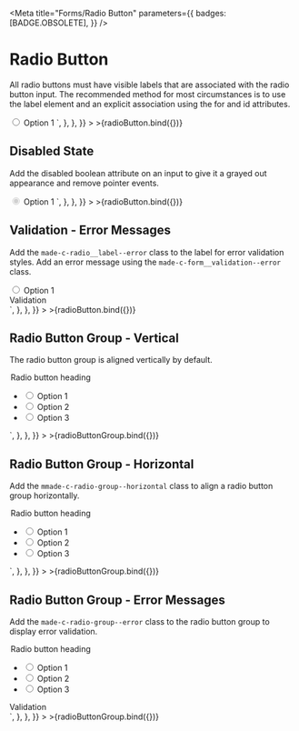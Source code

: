 
<Meta
  title="Forms/Radio Button"
  parameters={{
    badges: [BADGE.OBSOLETE],
  }}
/>


# Radio Button

All radio buttons must have visible labels that are associated with the radio button input.
The recommended method for most circumstances is to use the label element and an explicit association using the for and id attributes.

<Canvas>
  <Story
    name="Default"
    argTypes={{
      isChecked: {
        name: "Checked",
      },
      label: {
        name: "Label",
      },
      isDisabled: {
        name: "Disabled",
      },
      isValid: {
        name: "Valid",
      },
      validationText: {
        name: "Validation Text",
      },
    }}
    args={{
      isChecked: false,
      label: "Option 1",
      isDisabled: false,
      isValid: true,
      validationText: "Validation",
    }}
    parameters={{
      docs: {
        source: {
          code: `
<div class="made-c-form__element">
	<input class="made-c-radio" name="radio-01" type="radio" id="radio-group-1-1" value="1" />
	<label class="made-c-radio__label" for="radio-group-1-1">
		Option 1
	</label>
</div>`,
        },
      },
    }}
  >
    >{radioButton.bind({})}
  </Story>
</Canvas>

## Disabled State

Add the disabled boolean attribute on an input to give it a grayed out appearance and remove pointer events.

<Canvas>
  <Story
    name="Disabled"
    argTypes={{
      isChecked: {
        name: "Checked",
      },
      label: {
        name: "Label",
      },
      isDisabled: {
        name: "Disabled",
      },
    }}
    args={{
      isChecked: true,
      label: "Option 1",
      isDisabled: true,
    }}
    parameters={{
      docs: {
        source: {
          code: `
<div class="made-c-form__element">
	<input class="made-c-radio" name="radio-02" type="radio" id="radio-group-1-2" value="1" checked aria-disabled="true" disabled/>
	<label class="made-c-radio__label" for="radio-group-1-2">
		Option 1
	</label>
</div>`,
        },
      },
    }}
  >
    >{radioButton.bind({})}
  </Story>
</Canvas>

## Validation - Error Messages

Add the `made-c-radio__label--error` class to the label for error validation styles.
Add an error message using the `made-c-form__validation--error` class.

<Canvas>
  <Story
    name="Error State"
    argTypes={{
      isChecked: {
        name: "Checked",
      },
      label: {
        name: "Label",
      },
      isValid: {
        name: "Valid",
      },
      validationText: {
        name: "Validation Text",
      },
    }}
    args={{
      isChecked: false,
      label: "Option 1",
      isValid: false,
      validationText: "Validation",
    }}
    parameters={{
      controls: {
        exclude: ["isDisabled"],
      },
      docs: {
        source: {
          code: `
<div class="made-c-form__element">
	<input class="made-c-radio" name="radio-03" type="radio" id="radio-group-1-3" value="1" />
	<label class="made-c-radio__label made-c-radio__label--error" for="radio-group-1-3">
		Option 1
	</label>
	<div class="made-c-form__validation--error">Validation</div>
</div>`,
        },
      },
    }}
  >
    >{radioButton.bind({})}
  </Story>
</Canvas>

## Radio Button Group - Vertical

The radio button group is aligned vertically by default.

<Canvas>
  <Story
    name="Group"
    argTypes={{
      heading: {
        name: "Heading",
      },
      options: {
        name: "Options",
        control: {
          type: "array",
        },
      },
      isVertical: {
        name: "Vertical",
      },
      isValid: {
        name: "Valid",
      },
      validationText: {
        name: "Validation Text",
      },
    }}
    args={{
      heading: "Radio button heading",
      options: ["Option 1", "Option 2", "Option 3"],
      isVertical: true,
      isValid: true,
      validationText: "Validation",
    }}
    parameters={{
      docs: {
        source: {
          code: `
<fieldset class="made-c-form__fieldset">
	<legend for="default" class="made-c-form__label">
		Radio button heading
	</legend>
	<ul class="made-c-radio-group">
		<li class="made-u-margin-right-3-x">
			<input class="made-c-radio" name="radio-04" type="radio" id="radio-group-4-1" value="1" />
			<label class="made-c-radio__label" for="radio-group-4-1">
			Option 1
			</label>
		</li>
		<li class="made-u-margin-right-3-x">
			<input class="made-c-radio" name="radio-04" type="radio" id="radio-group-4-2" value="2" />
			<label class="made-c-radio__label" for="radio-group-4-2">
			Option 2
			</label>
		</li>
		<li class="made-u-margin-right-3-x">
			<input class="made-c-radio" name="radio-04" type="radio" id="radio-group-4-3" value="3" />
			<label class="made-c-radio__label" for="radio-group-4-3">
			Option 3
			</label>
		</li>
	</ul>
</fieldset>`,
        },
      },
    }}
  >
    >{radioButtonGroup.bind({})}
  </Story>
</Canvas>

## Radio Button Group - Horizontal

Add the `mmade-c-radio-group--horizontal` class to align a radio button group horizontally.

<Canvas>
  <Story
    name="Group Horizontal"
    argTypes={{
      heading: {
        name: "Heading",
      },
      options: {
        name: "Options",
        control: {
          type: "array",
        },
      },
      isVertical: {
        name: "Vertical",
      },
      isValid: {
        name: "Valid",
      },
      validationText: {
        name: "Validation Text",
      },
    }}
    args={{
      heading: "Radio button heading",
      options: ["Option 1", "Option 2", "Option 3"],
      isVertical: false,
      isValid: true,
      validationText: "Validation",
    }}
    parameters={{
      docs: {
        source: {
          code: `
<fieldset class="made-c-form__fieldset">
	<legend for="default" class="made-c-form__label">
		Radio button heading
	</legend>
    <ul class="made-u-margin-bottom-8-x made-c-radio-group made-c-radio-group--horizontal">
      <li class="made-u-margin-right-6-x">
        <input class="made-c-radio" name="radio-05" type="radio" id="radio-group-5-1" value="1" />
        <label class="made-c-radio__label" for="radio-group-5-1">
          Option 1
        </label>
      </li>
      <li class="made-u-margin-right-6-x">
        <input class="made-c-radio" name="radio-05" type="radio" id="radio-group-5-2" value="2" />
        <label class="made-c-radio__label" for="radio-group-5-2">
          Option 2
        </label>
      </li>
      <li class="made-u-margin-right-6-x">
        <input class="made-c-radio" name="radio-05" type="radio" id="radio-group-5-3" value="3" />
        <label class="made-c-radio__label" for="radio-group-5-3">
          Option 3
        </label>
      </li>
    </ul>
</fieldset>`,
        },
      },
    }}
  >
    >{radioButtonGroup.bind({})}
  </Story>
</Canvas>

## Radio Button Group - Error Messages

Add the `made-c-radio-group--error` class to the radio button group to display error validation.

<Canvas>
  <Story
    name="Group Error"
    argTypes={{
      heading: {
        name: "Heading",
      },
      options: {
        name: "Options",
        control: {
          type: "array",
        },
      },
      isVertical: {
        name: "Vertical",
      },
      isValid: {
        name: "Valid",
      },
      validationText: {
        name: "Validation Text",
      },
    }}
    args={{
      heading: "Radio button heading",
      options: ["Option 1", "Option 2", "Option 3"],
      isVertical: true,
      isValid: false,
      validationText: "Validation",
    }}
    parameters={{
      docs: {
        source: {
          code: `
<fieldset class="made-c-form__fieldset">
	<legend for="default" class="made-c-form__label">
		Radio button heading
	</legend>
	<ul class="made-c-radio-group made-c-radio-group--error">
		<li class="made-u-margin-right-3-x">
			<input class="made-c-radio" name="radio-06" type="radio" id="radio-group-6-1" value="1" />
			<label class="made-c-radio__label" for="radio-group-6-1">
				Option 1
			</label>
		</li>
		<li class="made-u-margin-right-3-x">
			<input class="made-c-radio" name="radio-06" type="radio" id="radio-group-6-2" value="2" />
			<label class="made-c-radio__label" for="radio-group-6-2">
				Option 2
			</label>
		</li>
		<li class="made-u-margin-right-3-x">
			<input class="made-c-radio" name="radio-06" type="radio" id="radio-group-6-3" value="3" />
			<label class="made-c-radio__label" for="radio-group-6-3">
				Option 3
			</label>
		</li>
	</ul>
	<div class="made-c-form__validation--error made-u-margin-top-2-x">
	Validation
	</div>
</fieldset>`,
        },
      },
    }}
  >
    >{radioButtonGroup.bind({})}
  </Story>
</Canvas>
